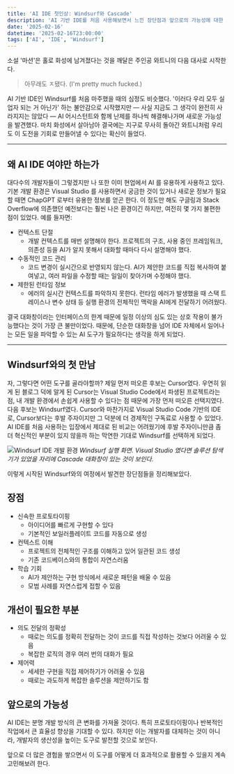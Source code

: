 ```yaml
---
title: 'AI IDE 첫인상: Windsurf와 Cascade'
description: 'AI 기반 IDE를 처음 사용해보면서 느낀 장단점과 앞으로의 가능성에 대한 고찰'
date: '2025-02-16'
datetime: '2025-02-16T23:00:00'
tags: ['AI', 'IDE', 'Windsurf']
---
```


소설 '마션'은 홀로 화성에 남겨졌다는 것을 깨달은 주인공 와트니의 다음 대사로 시작한다.

> <span className="text-[#0070f3]">아무래도 ㅈ됐다.</span> (I'm pretty much fucked.)

AI 기반 IDE인 Windsurf를 처음 마주했을 때의 심정도 비슷했다.
'이러다 우리 모두 실업자 되는 거 아닌가' 하는 불안감으로 시작했지만 — 사실 지금도 그 생각이 완전히 사라지지는 않았다 — AI 어시스턴트와 함께 난제를 하나씩 해결해나가며 새로운 가능성을 발견했다.
마치 화성에서 살아남아 결국에는 지구로 무사히 돌아간 와트니처럼 우리도 이 도전을 기회로 만들어낼 수 있다는 확신이 들었다.

---
## 왜 AI IDE 여야만 하는가

대다수의 개발자들이 그렇겠지만 나 또한 이미 현업에서 AI 를 유용하게 사용하고 있다. 기본 개발 환경은 Visual Studio 를 사용하면서 궁금한 것이 있거나 새로운 정보가 필요할 때면 ChapGPT 로부터 유용한 정보를 얻곤 한다.
이 정도만 해도 구글링과 Stack Overflow에 의존했던 예전보다는 훨씬 나은 환경이긴 하지만, 여전히 몇 가지 불편한 점이 있었다. 예를 들자면:

- <span className="text-[#0070f3]">컨텍스트 단절</span>
  - 개발 컨텍스트를 매번 설명해야 한다. 프로젝트의 구조, 사용 중인 프레임워크, 의존성 등을 AI가 알지 못해서 대화할 때마다 다시 설명해야 했다.
- <span className="text-[#0070f3]">수동적인 코드 관리</span>
  - 코드 변경이 실시간으로 반영되지 않는다. AI가 제안한 코드를 직접 복사하여 붙여넣고, 여러 파일을 수정할 때는 일일이 찾아가며 수정해야 했다.
- <span className="text-[#0070f3]">제한된 런타임 정보</span>
  - 에러의 실시간 컨텍스트를 파악하지 못한다. 런타임 에러가 발생했을 때 스택 트레이스나 변수 상태 등 실행 환경의 전체적인 맥락을 AI에게 전달하기 어려웠다.

결국 대화창이라는 인터페이스의 한계 때문에 일정 이상의 심도 있는 상호 작용이 불가능했다는 것이 가장 큰 불만이었다.
때문에, 단순한 대화창을 넘어 IDE 자체에서 일어나는 모든 일을 파악할 수 있는 AI 도구가 필요하다는 생각을 하게 되었다.

---
## Windsurf와의 첫 만남

자, 그렇다면 어떤 도구를 골라야할까? 제일 먼저 떠오른 후보는 Cursor였다.
우연히 읽게 된 블로그 덕에 알게 된 Cursor는 Visual Studio Code에서 파생된 프로젝트라는 점, 내 개발 환경에서 손쉽게 사용할 수 있다는 점 때문에 가장 먼저 떠오른 선택지였다.
다음 후보는 Windsurf였다. Cursor와 마찬가지로 Visual Studio Code 기반의 IDE로, Cursor보다는 후발 주자이지만 그 덕분에 더 경제적인 구독료로 사용할 수 있었다.
AI IDE를 처음 사용하는 입장에서 제대로 된 비교는 어려웠기에 후발 주자이니만큼 좀 더 혁신적인 부분이 있지 않을까 하는 막연한 기대로 Windsurf를 선택하게 되었다.

![Windsurf IDE 개발 환경](/images/posts/windsurf-ide.png)
*Windsurf 실행 화면. Visual Studio 였다면 솔루션 탐색기가 있었을 자리에 Cascade 대화창이 있는 것이 보인다.*

이렇게 시작된 Windsurf와의 여정에서 발견한 장단점들을 정리해보았다.

## 장점

- 신속한 프로토타이핑
  - 아이디어를 빠르게 구현할 수 있다
  - 기본적인 보일러플레이트 코드를 자동으로 생성
- 컨텍스트 이해
  - 프로젝트의 전체적인 구조를 이해하고 있어 일관된 코드 생성
  - 기존 코드베이스와의 통합이 자연스러움
- 학습 기회
  - AI가 제안하는 구현 방식에서 새로운 패턴을 배울 수 있음
  - 모범 사례를 자연스럽게 접할 수 있음

## 개선이 필요한 부분

- 의도 전달의 정확성
  - 때로는 의도를 정확히 전달하는 것이 코드를 직접 작성하는 것보다 어려울 수 있음
  - 복잡한 로직의 경우 여러 번의 대화가 필요
- 제어력
  - 세세한 구현을 직접 제어하기가 어려울 수 있음
  - 때로는 과도하게 복잡한 솔루션을 제안하기도 함

## 앞으로의 가능성

AI IDE는 분명 개발 방식의 큰 변화를 가져올 것이다.
특히 프로토타이핑이나 반복적인 작업에서 큰 효율성 향상을 기대할 수 있다.
하지만 이는 개발자를 대체하는 것이 아니라, 개발자의 생산성을 높이는 도구로 발전할 것으로 보인다.

앞으로 더 많은 경험을 쌓으면서 이 도구를 어떻게 더 효과적으로 활용할 수 있을지 계속 고민해보려 한다.
